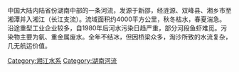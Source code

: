 {{unreferenced|time=2014-06-08T06:21:56+00:00}}
中国大陆内陆省份湖南中部的一条河流，发源于新邵，经涟源、双峰县、湘乡市至湘潭并入湘江（长江支流）。流域面积约4000平方公里，秋冬枯水，春夏湍急。沿途重型工业企业较多，自1980年后河水污染日趋严重，部分河段鱼虾难觅。污染物主要为氨、重金属废水。全年不结冰，但因桥梁众多，淘沙所致的水流复杂，几无航运价值。

[[Category:湘江水系|Category:湘江水系]]
[[Category:湖南河流|Category:湖南河流]]